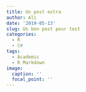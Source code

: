 ```yaml
---
title: Un post extra
author: Ali
date: '2019-05-13'
slug: Un bon post pour test
categories:
  - R
  - C#
tags:
  - Academic
  - R Markdown
image:
  caption: ''
  focal_point: ''
---
```

